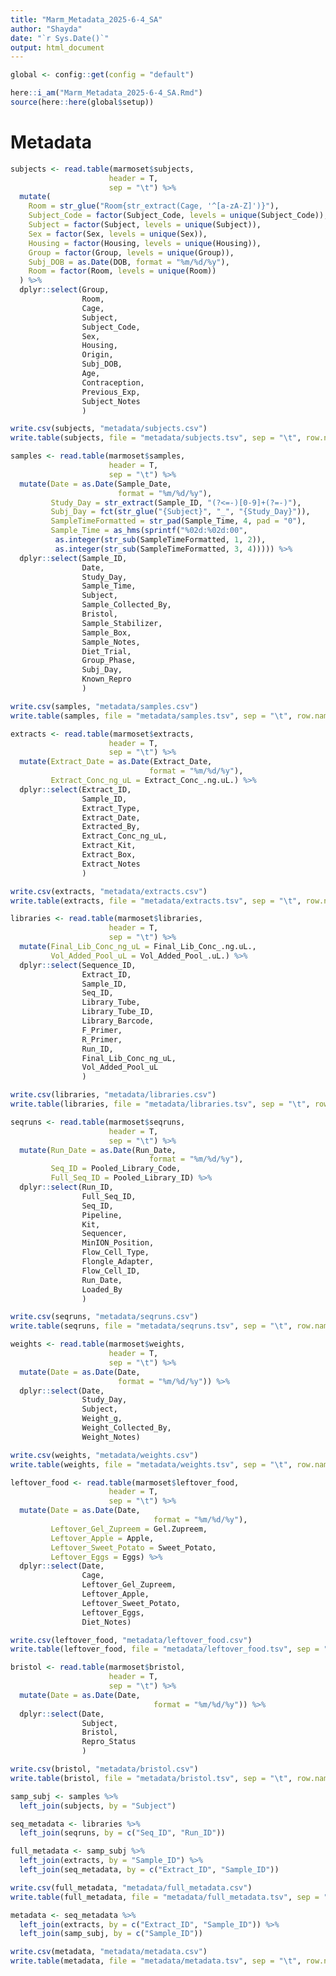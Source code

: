 ```yaml
---
title: "Marm_Metadata_2025-6-4_SA"
author: "Shayda"
date: "`r Sys.Date()`"
output: html_document
---
```


```r
global <- config::get(config = "default")

here::i_am("Marm_Metadata_2025-6-4_SA.Rmd")
source(here::here(global$setup))

```
# Metadata
```r
subjects <- read.table(marmoset$subjects,
                      header = T,
                      sep = "\t") %>%
  mutate(
    Room = str_glue("Room{str_extract(Cage, '^[a-zA-Z]')}"),
    Subject_Code = factor(Subject_Code, levels = unique(Subject_Code)),
    Subject = factor(Subject, levels = unique(Subject)),
    Sex = factor(Sex, levels = unique(Sex)),
    Housing = factor(Housing, levels = unique(Housing)),
    Group = factor(Group, levels = unique(Group)),
    Subj_DOB = as.Date(DOB, format = "%m/%d/%y"),
    Room = factor(Room, levels = unique(Room))
  ) %>%
  dplyr::select(Group,
                Room,
                Cage,
                Subject,
                Subject_Code,
                Sex,
                Housing,
                Origin,
                Subj_DOB,
                Age,
                Contraception,
                Previous_Exp,
                Subject_Notes
                )
```
```r
write.csv(subjects, "metadata/subjects.csv")
write.table(subjects, file = "metadata/subjects.tsv", sep = "\t", row.names = FALSE, quote = FALSE)
```
```r
samples <- read.table(marmoset$samples,
                      header = T,
                      sep = "\t") %>%
  mutate(Date = as.Date(Sample_Date,
                        format = "%m/%d/%y"),
         Study_Day = str_extract(Sample_ID, "(?<=-)[0-9]+(?=-)"),
         Subj_Day = fct(str_glue("{Subject}", "_", "{Study_Day}")),
         SampleTimeFormatted = str_pad(Sample_Time, 4, pad = "0"),
         Sample_Time = as_hms(sprintf("%02d:%02d:00",
          as.integer(str_sub(SampleTimeFormatted, 1, 2)),
          as.integer(str_sub(SampleTimeFormatted, 3, 4))))) %>%
  dplyr::select(Sample_ID,
                Date,
                Study_Day,
                Sample_Time,
                Subject,
                Sample_Collected_By,
                Bristol,
                Sample_Stabilizer,
                Sample_Box,
                Sample_Notes,
                Diet_Trial,
                Group_Phase,
                Subj_Day,
                Known_Repro
                )
```
```r
write.csv(samples, "metadata/samples.csv")
write.table(samples, file = "metadata/samples.tsv", sep = "\t", row.names = FALSE, quote = FALSE)
```
```r
extracts <- read.table(marmoset$extracts,
                      header = T,
                      sep = "\t") %>%
  mutate(Extract_Date = as.Date(Extract_Date,
                               format = "%m/%d/%y"),
         Extract_Conc_ng_uL = Extract_Conc_.ng.uL.) %>%
  dplyr::select(Extract_ID,
                Sample_ID,
                Extract_Type,
                Extract_Date,
                Extracted_By,
                Extract_Conc_ng_uL,
                Extract_Kit,
                Extract_Box,
                Extract_Notes
                )
```
```r
write.csv(extracts, "metadata/extracts.csv")
write.table(extracts, file = "metadata/extracts.tsv", sep = "\t", row.names = FALSE, quote = FALSE)
```
```r
libraries <- read.table(marmoset$libraries,
                      header = T,
                      sep = "\t") %>%
  mutate(Final_Lib_Conc_ng_uL = Final_Lib_Conc_.ng.uL.,
         Vol_Added_Pool_uL = Vol_Added_Pool_.uL.) %>%
  dplyr::select(Sequence_ID,
                Extract_ID,
                Sample_ID,
                Seq_ID,
                Library_Tube,
                Library_Tube_ID,
                Library_Barcode,
                F_Primer,
                R_Primer,
                Run_ID,
                Final_Lib_Conc_ng_uL,
                Vol_Added_Pool_uL
                )
```
```r
write.csv(libraries, "metadata/libraries.csv")
write.table(libraries, file = "metadata/libraries.tsv", sep = "\t", row.names = FALSE, quote = FALSE)
```
```r
seqruns <- read.table(marmoset$seqruns,
                      header = T,
                      sep = "\t") %>%
  mutate(Run_Date = as.Date(Run_Date,
                               format = "%m/%d/%y"),
         Seq_ID = Pooled_Library_Code,
         Full_Seq_ID = Pooled_Library_ID) %>%
  dplyr::select(Run_ID,
                Full_Seq_ID,
                Seq_ID,
                Pipeline,
                Kit,
                Sequencer,
                MinION_Position,
                Flow_Cell_Type,
                Flongle_Adapter,
                Flow_Cell_ID,
                Run_Date,
                Loaded_By
                )
```
```r
write.csv(seqruns, "metadata/seqruns.csv")
write.table(seqruns, file = "metadata/seqruns.tsv", sep = "\t", row.names = FALSE, quote = FALSE)
```
```r
weights <- read.table(marmoset$weights,
                      header = T,
                      sep = "\t") %>%
  mutate(Date = as.Date(Date,
                        format = "%m/%d/%y")) %>%
  dplyr::select(Date,
                Study_Day,
                Subject,
                Weight_g,
                Weight_Collected_By,
                Weight_Notes)
```
```r
write.csv(weights, "metadata/weights.csv")
write.table(weights, file = "metadata/weights.tsv", sep = "\t", row.names = FALSE, quote = FALSE)
```
```r
leftover_food <- read.table(marmoset$leftover_food,
                      header = T,
                      sep = "\t") %>%
  mutate(Date = as.Date(Date,
                                format = "%m/%d/%y"),
         Leftover_Gel_Zupreem = Gel.Zupreem,
         Leftover_Apple = Apple,
         Leftover_Sweet_Potato = Sweet_Potato,
         Leftover_Eggs = Eggs) %>%
  dplyr::select(Date,
                Cage,
                Leftover_Gel_Zupreem,
                Leftover_Apple,
                Leftover_Sweet_Potato,
                Leftover_Eggs,
                Diet_Notes)
```
```r
write.csv(leftover_food, "metadata/leftover_food.csv")
write.table(leftover_food, file = "metadata/leftover_food.tsv", sep = "\t", row.names = FALSE, quote = FALSE)
```
```r
bristol <- read.table(marmoset$bristol,
                      header = T,
                      sep = "\t") %>%
  mutate(Date = as.Date(Date,
                                format = "%m/%d/%y")) %>%
  dplyr::select(Date,
                Subject,
                Bristol, 
                Repro_Status
                )
```
```r
write.csv(bristol, "metadata/bristol.csv")
write.table(bristol, file = "metadata/bristol.tsv", sep = "\t", row.names = FALSE, quote = FALSE)
```
```r
samp_subj <- samples %>%
  left_join(subjects, by = "Subject")
```
```r
seq_metadata <- libraries %>%
  left_join(seqruns, by = c("Seq_ID", "Run_ID"))
```
```r
full_metadata <- samp_subj %>%
  left_join(extracts, by = "Sample_ID") %>%
  left_join(seq_metadata, by = c("Extract_ID", "Sample_ID"))
```
```r
write.csv(full_metadata, "metadata/full_metadata.csv")
write.table(full_metadata, file = "metadata/full_metadata.tsv", sep = "\t", row.names = FALSE, quote = FALSE)
```
```r
metadata <- seq_metadata %>%
  left_join(extracts, by = c("Extract_ID", "Sample_ID")) %>%
  left_join(samp_subj, by = c("Sample_ID"))
```
```r
write.csv(metadata, "metadata/metadata.csv")
write.table(metadata, file = "metadata/metadata.tsv", sep = "\t", row.names = FALSE, quote = FALSE)
```